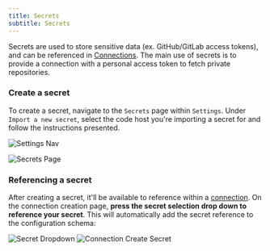 ```yaml
---
title: Secrets
subtitle: Secrets
---
```


Secrets are used to store sensitive data (ex. GitHub/GitLab access tokens), and can be referenced in [Connections](/connections/overview). The main use of secrets is to provide a connection with a personal access token to fetch private repositories.

### Create a secret

To create a secret, navigate to the `Secrets` page within `Settings`. Under `Import a new secret`, select the code host you're importing a secret for and follow the instructions presented.

![Settings Nav](/images/settings_nav.png)

![Secrets Page](/images/secrets_page.png)

### Referencing a secret

After creating a secret, it'll be available to reference within a [connection](/connections/overview). On the connection creation page, **press the secret selection drop down to reference your secret**. This will automatically add the secret reference to the 
configuration schema:

![Secret Dropdown](/images/secret_dropdown.png)
![Connection Create Secret](/images/connection_create_secret.png)